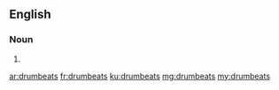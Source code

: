 ==English==

===Noun===
{{head|en}}

# {{plural of|drumbeat}}

[[ar:drumbeats]]
[[fr:drumbeats]]
[[ku:drumbeats]]
[[mg:drumbeats]]
[[my:drumbeats]]